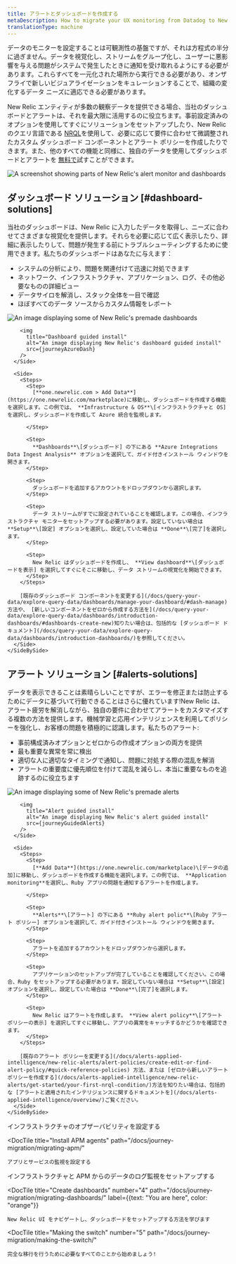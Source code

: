 ```yaml
---
title: アラートとダッシュボードを作成する
metaDescription: How to migrate your UX monitoring from Datadog to New Relic.
translationType: machine
---
```









データのモニターを設定することは可観測性の基盤ですが、それは方程式の半分に過ぎません。データを視覚化し、ストリームをグループ化し、ユーザーに悪影響を与える問題がシステムで発生したときに通知を受け取れるようにする必要があります。これらすべてを一元化された場所から実行できる必要があり、オンザフライで新しいビジュアライゼーションをキュレーションすることで、組織の変化するデータ ニーズに適応できる必要があります。

New Relic エンティティが多数の観察データを提供できる場合、当社のダッシュボードとアラートは、それを最大限に活用するのに役立ちます。事前設定済みのオプションを使用してすぐにソリューションをセットアップしたり、New Relic のクエリ言語である [NRQL](/docs/query-your-data/nrql-new-relic-query-language/get-started/introduction-nrql-new-relics-query-language/)を使用して、必要に応じて要件に合わせて微調整されたカスタム ダッシュボード コンポーネントとアラート ポリシーを作成したりできます。また、他のすべての機能と同様に、独自のデータを使用してダッシュボードとアラートを [無料で](https://newrelic.com/signup)試すことができます。

<img
  title="Alerts-and-dash"
  alt="A screenshot showing parts of New Relic's alert monitor and dashboards"
  src={journeyAlertsAndDash}
/>

## ダッシュボード ソリューション [#dashboard-solutions]

当社のダッシュボードは、New Relic に入力したデータを取得し、ニーズに合わせてさまざまな視覚化を提供します。それらを必要に応じて広く表示したり、詳細に表示したりして、問題が発生する前にトラブルシューティングするために使用できます。私たちのダッシュボードはあなたに与えます：

* システムの分析により、問題を関連付けて迅速に対処できます
* ネットワーク、インフラストラクチャ、アプリケーション、ログ、その他必要なものの詳細ビュー
* データサイロを解消し、スタック全体を一目で確認
* ほぼすべてのデータ ソースからカスタム情報をレポート

<CollapserGroup>
  <Collapser
    id="dash-install"
    title="既製のダッシュボードをインストールする"
  >
    <SideBySide>
      <Side>
        <img
          title="Premade dashboards"
          alt="An image displaying some of New Relic's premade dashboards"
          src={journeyInfraDash}
        />

        <img
          title="Dashboard guided install"
          alt="An image displaying New Relic's dashboard guided install"
          src={journeyAzureDash}
        />
      </Side>

      <Side>
        <Steps>
          <Step>
            [**one.newrelic.com > Add Data**](https://one.newrelic.com/marketplace)に移動し、ダッシュボードを作成する機能を選択します。この例では、 **Infrastructure & OS**\[インフラストラクチャと OS]を選択し、ダッシュボードを作成して Azure 統合を監視します。  

          </Step>

          <Step>
            **Dashboards**\[ダッシュボード] の下にある **Azure Integrations Data Ingest Analysis** オプションを選択して、ガイド付きインストール ウィンドウを開きます。
          </Step>

          <Step>
            ダッシュボードを追加するアカウントをドロップダウンから選択します。
          </Step>

          <Step>
            データ ストリームがすでに設定されていることを確認します。この場合、インフラストラクチャ モニターをセットアップする必要があります。設定していない場合は **Setup**\[設定] オプションを選択し、設定していた場合は **Done**\[完了]を選択します。
          </Step>

          <Step>
            New Relic はダッシュボードを作成し、 **View dashboard**\[ダッシュボードを表示] を選択してすぐにそこに移動し、データ ストリームの視覚化を開始できます。
          </Step>
        </Steps>

        [既存のダッシュボード コンポーネントを変更する](/docs/query-your-data/explore-query-data/dashboards/manage-your-dashboard/#dash-manage) 方法や、 [新しいコンポーネントをゼロから作成する方法を](/docs/query-your-data/explore-query-data/dashboards/introduction-dashboards/#dashboards-create-new)知りたい場合は、包括的な [ダッシュボード ドキュメント](/docs/query-your-data/explore-query-data/dashboards/introduction-dashboards/)を参照してください。
      </Side>
    </SideBySide>
  </Collapser>
</CollapserGroup>

## アラート ソリューション [#alerts-solutions]

データを表示できることは素晴らしいことですが、エラーを修正または防止するためにデータに基づいて行動できることはさらに優れています!New Relic は、アラート疲労を解消しながら、独自の要件に合わせてアラートをカスタマイズする複数の方法を提供します。機械学習と応用インテリジェンスを利用してポリシーを強化し、お客様の問題を積極的に認識します。私たちのアラート:

* 事前構成済みオプションとゼロからの作成オプションの両方を提供
* 最も重要な異常を常に検出
* 適切な人に適切なタイミングで通知し、問題に対処する際の混乱を解消
* アラートの重要度に優先順位を付けて混乱を減らし、本当に重要なものを追跡するのに役立ちます

<CollapserGroup>
  <Collapser
    id="alerts-install"
    title="既製のアラートをインストールする"
  >
    <SideBySide>
      <Side>
        <img
          title="Premade alerts"
          alt="An image displaying some of New Relic's premade alerts"
          src={journeyPremadeAlerts}
        />

        <img
          title="Alert guided install"
          alt="An image displaying New Relic's alert guided install"
          src={journeyGuidedAlerts}
        />
      </Side>

      <Side>
        <Steps>
          <Step>
            [**Add Data**](https://one.newrelic.com/marketplace)\[データの追加]に移動し、ダッシュボードを作成する機能を選択します。この例では、 **Application monitoring**を選択し、Ruby アプリの問題を通知するアラートを作成します。  

          </Step>

          <Step>
            **Alerts**\[アラート] の下にある **Ruby alert polic**\[Ruby アラート ポリシー] オプションを選択して、ガイド付きインストール ウィンドウを開きます。
          </Step>

          <Step>
            アラートを追加するアカウントをドロップダウンから選択します。
          </Step>

          <Step>
            アプリケーションのセットアップが完了していることを確認してください。この場合、Ruby をセットアップする必要があります。設定していない場合は **Setup**\[設定] オプションを選択し、設定していた場合は **Done**\[完了]を選択します。
          </Step>

          <Step>
            New Relic はアラートを作成します。 **View alert policy**\[アラート ポリシーの表示] を選択してすぐに移動し、アプリの異常をキャッチするかどうかを確認できます。
          </Step>
        </Steps>

        [既存のアラート ポリシーを変更する](/docs/alerts-applied-intelligence/new-relic-alerts/alert-policies/create-edit-or-find-alert-policy/#quick-reference-policies) 方法、または [ゼロから新しいアラート ポリシーを作成する](/docs/alerts-applied-intelligence/new-relic-alerts/get-started/your-first-nrql-condition/)方法を知りたい場合は、包括的な [アラートと適用されたインテリジェンスに関するドキュメントを](/docs/alerts-applied-intelligence/overview/)ご覧ください。
      </Side>
    </SideBySide>
  </Collapser>
</CollapserGroup>

<DocTiles numbered>
  <DocTile
    title="Install infrastructure agents"
    path="/docs/journey-migration/migrating-infra/"
  >
    インフラストラクチャのオブザーバビリティを設定する
  </DocTile>

  <DocTile
    title="Install APM agents"
    path="/docs/journey-migration/migrating-apm/"
  >
    アプリとサービスの監視を設定する
  </DocTile>
</DocTiles>

<DocTiles>
  <DocTile
    title="Monitor your logs"
    number="3"
    path="/docs/journey-migration/migrating-logs/"
  >
    インフラストラクチャと APM からのデータのログ監視をセットアップする
  </DocTile>

  <DocTile
    title="Create dashboards"
    number="4"
    path="/docs/journey-migration/migrating-dashboards/"
    label={{text: "You are here", color: "orange"}}
  >
    New Relic UI をナビゲートし、ダッシュボードをセットアップする方法を学びます
  </DocTile>

  <DocTile
    title="Making the switch"
    number="5"
    path="/docs/journey-migration/making-the-switch/"
  >
    完全な移行を行うために必要なすべてのことから始めましょう!
  </DocTile>
</DocTiles>
